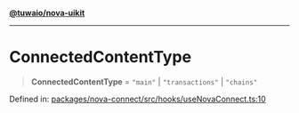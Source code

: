 [**@tuwaio/nova-uikit**](../../../../README.md)

***

# ConnectedContentType

> **ConnectedContentType** = `"main"` \| `"transactions"` \| `"chains"`

Defined in: [packages/nova-connect/src/hooks/useNovaConnect.ts:10](https://github.com/TuwaIO/nova-uikit/blob/de8bac39e15b4993550215cf3f0a1afe317b2eae/packages/nova-connect/src/hooks/useNovaConnect.ts#L10)
